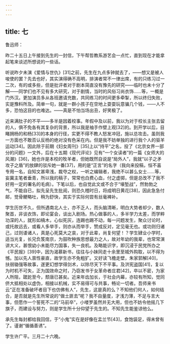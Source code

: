 ```yaml
---
---
---
```

title: 七
---




鲁迅师：

昨二十五日上午接到先生的一封信，下午帮哲教系游艺会一点忙，直到现在才能拿起笔来谈述所想说的一些话。

听说昨夕未演《爱情与世仇》[31]之前，先生在九点多钟就去了，——想又是被人唆使的罢？先去也好，其实演得确不高明，排演者常不一律出席，有的只练习过一二次，有的或多些，但是批评者对于剧本简直没有豫先的研究——临时也未十分了解——同学们也不见有多大研究，对于剧情，当时的风俗习尚衣饰……等，一概是门外汉。更加演员多从各班邀请充数，共同练习的时间更多牵掣，所以终归失败，实是豫料所及。简单一句，就是一群小孩子在空地上耍耍玩意骗几个钱，——人不多，恐怕这目的也难达。——真是不怕当场出丑，好笑极了。

近来满肚子的不平——多半是因着校事。年假中及以前，我以为对于校长主张去留的人，俱不免各有其复杂的背景，所以我是袖手作壁上观[32]的。到开学以后，目睹拥杨的和杨[33]的本身的行径，实更不得不教人怒发冲冠，施以总攻击。虽则我一方面也不敢否认反杨的绝对没有色采在内。但是我不妨单独的进行我个人的驱羊运动[34]。因此除于前期《妇女周刊》[35]上以“持平”之名，投了《北京女界一部分的问题》一文外，后在十五期《现代评论》见有“一个女读者”的一篇《女师大的风潮》[36]，她也许是本校的牧羊者，但她既然自说是“局外人”，我就“以子之矛攻子之盾”的放肆的驳斥她一番[37]，用的是“正言”的名字（我向来投稿，恒不喜专用一名，自知文甚卑浅，裁夺之权，一听之编辑者，我绝不以甚么女士……等，妄冀主笔者垂青，所以我的稿子，常常也白费心血，付之虚掷，但是总改不了我不好用一定的署名的毛病）。下笔以后，也自觉此文或不合于“壕堑战”，然勃勃之气，不能自已，拟先呈先生批阅，则恐久稽时日，将成明日黄花[38]，因此急急付邮，觉骨鲠略吐，稍为舒快，其实于实际何尝有丝毫裨补。

学生历世不久，但所遇南北人士，亦不乏人，而头脑清晰，明白大势者却少，数人聚首，非谈衣饰，即论宴会，谈出入剧场。热心做事的人，多半学力太差，而学粹功深的人，就形如槁木，心似死灰，连踢也踢不动，每一问题发生，聚众讨论时，或托故远去，或看人多举手，则亦从而举手，赞成反对，定见毫无也。或功则归诸己，过则诿诸人，真是心死莫大之哀，对于此辈，尚复何望！？学生肄业小学时，适当光复，长兄负笈南京，为鼓吹种族思想最力之人，故对年幼的我辈，也常常演讲大义，甚恨幼小未能尽力国事，失一良机。及略能识字，即沉浸于民党所办之《平民报》[39]中，因为渴慕新书，往往与小妹同走十余里至城外购取，以不得为憾。加以先人禀性豪直，故学生亦不免粗犷。又好读飞檐走壁，朱家郭解[40]，扶弱锄强等故事，遂更幻想学得剑术，以除尽天下不平事。及洪宪盗国[41]，复以为时机不可失，正为国效命之时，乃窃发书于女革命者庄君[42]，卒以不密，为家人所阻，蹉跎至今，颓唐已甚矣。近来年齿加长，于社会内幕，亦较有所知，觉同侪大抵相处以虚伪，相接以机械，实不易得可与共事，畅论一切者。吾师来书云“正在准备破坏者目下也仿佛有人”，先生，这是真的么？不知他们何人，如何结合，是否就是先生所常说的“做土匪去”呢？我不自量度，才浅力薄，不足与言大事，但愿作一个誓死不二的“马前卒”，小喽罗虽然并无大用，但也不妨令他摇几下旗子，而建设与努力，则是学生所十分仰望于先生的。不知先生能鉴谅他么。

承先生每封都给我回信，于“小鬼”实在是好像在盂兰节[43]，食饱袋足，得未曾有了。谨谢“循循善诱”。

学生许广平。三月二十六晚。